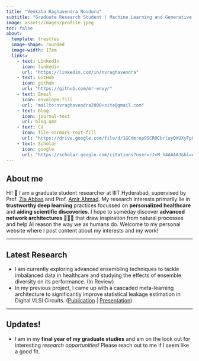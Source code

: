 ```yaml
---
title: "Venkata Raghavendra Nouduru"
subtitle: "Graduate Research Student | Machine Learning and Generative AI"
image: assets/images/profile.jpeg
toc: false
about:
  template: trestles
  image-shape: rounded
  image-width: 17em
  links:
    - text: LinkedIn
      icon: linkedin
      url: "https://linkedin.com/in/nvraghavendra"
    - text: GitHub
      icon: github
      url: "https://github.com/mr-envyr"
    - text: Email
      icon: envelope-fill
      url: "mailto:nvraghavendra2000+site@gmail.com"
    - text: Blog
      icon: journal-text
      url: blog.qmd
    - text: CV
      icon: file-earmark-text-fill
      url: "https://drive.google.com/file/d/1GCdmrop9SCROCbrlayQXUXyTpOdJ4-Yc/view?usp=drive_link"
    - text: Scholar
      icon: google
      url: "https://scholar.google.com/citations?user=rJvM_h4AAAAJ&hl=en"
---
```

::: {.column-page}

## About me
Hi! 🤖 I am a graduate student researcher at IIIT Hyderabad, supervised by Prof. [Zia Abbas](https://scholar.google.com/citations?user=8oYH-fUAAAAJ) and Prof. [Amir Ahmad](https://scholar.google.com/citations?user=qD63RCUAAAAJ). My research interests primarily lie in **trustworthy deep learning** practices focussed on **personalized healthcare** and **aiding scientific discoveries**. I hope to someday discover **advanced network architectures** 🕵🏻‍♂️ that draw inspiration from natural processes and help AI reason the way we as humans do. Welcome to my personal website where I post content about my interests and my work!

---

## Latest Research
- I am currently exploring advanced ensembling techniques to tackle imbalanced data in healthcare and studying the effects of ensemble diversity on its performance. (In Review)
- In my previous project, I came up with a cascaded meta-learning architecture to significantly improve statistical leakage estimation in Digital VLSI Circuits. ([Publication](https://ieeexplore.ieee.org/abstract/document/10558185) | [Presentation](https://youtu.be/Qnr6r3iCyI0))

---

## Updates!
- I am in my **final year of my graduate studies** and am on the look out for interesting _research opportunities!_ Please reach out to me if I seem like a good fit.
:::


